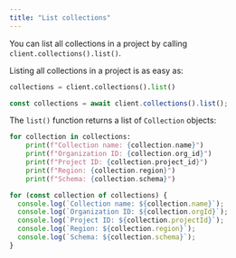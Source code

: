 ```yaml
---
title: "List collections"
---
```


You can list all collections in a project by calling `client.collections().list()`.


Listing all collections in a project is as easy as:

<CodeGroup>

```python Python
collections = client.collections().list()
```


```typescript Javascript
const collections = await client.collections().list();
```

</CodeGroup>

The `list()` function returns a list of `Collection` objects:

<CodeGroup>

```python Python
for collection in collections:
    print(f"Collection name: {collection.name}")
    print(f"Organization ID: {collection.org_id}")
    print(f"Project ID: {collection.project_id}")
    print(f"Region: {collection.region}")
    print(f"Schema: {collection.schema}")
```


```js Javascript
for (const collection of collections) {
  console.log(`Collection name: ${collection.name}`);
  console.log(`Organization ID: ${collection.orgId}`);
  console.log(`Project ID: ${collection.projectId}`);
  console.log(`Region: ${collection.region}`);
  console.log(`Schema: ${collection.schema}`);
}
```

</CodeGroup>